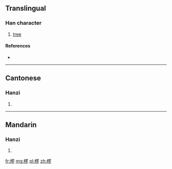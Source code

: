 {{also|欏}}
==Translingual==

===Han character===
{{Han char|rn=75|rad=木|as=08|sn=12|four=|canj=木田中弓 (DWLN)}}

# [[tree]]

====References====
* {{Han ref|kx=0537.131|hdz=21232.070|uh=6924|ud=26916}}

----

==Cantonese==

===Hanzi===
{{yue-hanzi|jyut=|y=lo4|tra=欏}}

# {{defn|lang=yue|sort=木08}}

----

==Mandarin==

===Hanzi===
{{cmn-hanzi|tra=欏|pin=[[luó]] ([[luo2]])|wg=lo<sup>2</sup>}}

# {{defn|lang=cmn|sort=木08}}

[[fr:椤]]
[[mg:椤]]
[[pl:椤]]
[[zh:椤]]